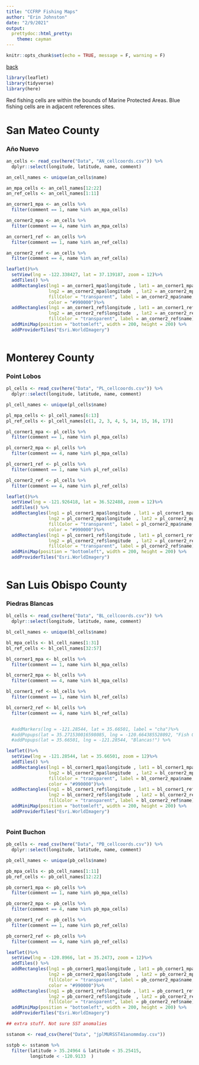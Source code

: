 ```yaml
---
title: "CCFRP Fishing Maps"
author: "Erin Johnston"
date: "2/9/2021"
output: 
  prettydoc::html_pretty:
    theme: cayman
---
```


```r

knitr::opts_chunk$set(echo = TRUE, message = F, warning = F)

```

[back](https://erinmarjo.github.io/CCFRP/27_thesis_progress_report.html)

```r

library(leaflet)
library(tidyverse)
library(here)

```

Red fishing cells are within the bounds of Marine Protected Areas. Blue fishing cells are in adjacent references sites.

# San Mateo County

### Año Nuevo

```r

an_cells <- read_csv(here("Data", "AN_cellcoords.csv")) %>%
  dplyr::select(longitude, latitude, name, comment)

an_cell_names <- unique(an_cells$name)

an_mpa_cells <- an_cell_names[12:22]
an_ref_cells <- an_cell_names[1:11]

an_corner1_mpa <- an_cells %>%
  filter(comment == 1, name %in% an_mpa_cells)

an_corner2_mpa <- an_cells %>%
  filter(comment == 4, name %in% an_mpa_cells)

an_corner1_ref <- an_cells %>%
  filter(comment == 1, name %in% an_ref_cells)

an_corner2_ref <- an_cells %>%
  filter(comment == 4, name %in% an_ref_cells)


```


```r

leaflet()%>%
  setView(lng = -122.338427, lat = 37.139187, zoom = 12)%>%
  addTiles() %>%
  addRectangles(lng1 = an_corner1_mpa$longitude , lat1 = an_corner1_mpa$latitude, 
                lng2 = an_corner2_mpa$longitude  , lat2 = an_corner2_mpa$latitude,
                fillColor = "transparent", label = an_corner2_mpa$name, 
                color = "#990000")%>%
  addRectangles(lng1 = an_corner1_ref$longitude , lat1 = an_corner1_ref$latitude, 
                lng2 = an_corner2_ref$longitude  , lat2 = an_corner2_ref$latitude,
                fillColor = "transparent", label = an_corner2_ref$name)%>%
  addMiniMap(position = "bottomleft", width = 200, height = 200) %>%
  addProviderTiles("Esri.WorldImagery")

```

<div style="margin-bottom:50px;">
</div>

# Monterey County

### Point Lobos

```r

pl_cells <- read_csv(here("Data", "PL_cellcoords.csv")) %>%
  dplyr::select(longitude, latitude, name, comment)

pl_cell_names <- unique(pl_cells$name)

pl_mpa_cells <- pl_cell_names[6:13]
pl_ref_cells <- pl_cell_names[c(1, 2, 3, 4, 5, 14, 15, 16, 17)]

pl_corner1_mpa <- pl_cells %>%
  filter(comment == 1, name %in% pl_mpa_cells)

pl_corner2_mpa <- pl_cells %>%
  filter(comment == 4, name %in% pl_mpa_cells)

pl_corner1_ref <- pl_cells %>%
  filter(comment == 1, name %in% pl_ref_cells)

pl_corner2_ref <- pl_cells %>%
  filter(comment == 4, name %in% pl_ref_cells)


```

```r

leaflet()%>%
  setView(lng = -121.926418, lat = 36.522488, zoom = 12)%>%
  addTiles() %>%
  addRectangles(lng1 = pl_corner1_mpa$longitude , lat1 = pl_corner1_mpa$latitude, 
                lng2 = pl_corner2_mpa$longitude  , lat2 = pl_corner2_mpa$latitude,
                fillColor = "transparent", label = pl_corner2_mpa$name, 
                color = "#990000")%>%
  addRectangles(lng1 = pl_corner1_ref$longitude , lat1 = pl_corner1_ref$latitude, 
                lng2 = pl_corner2_ref$longitude  , lat2 = pl_corner2_ref$latitude,
                fillColor = "transparent", label = pl_corner2_ref$name)%>%
  addMiniMap(position = "bottomleft", width = 200, height = 200) %>%
  addProviderTiles("Esri.WorldImagery")

```

<div style="margin-bottom:50px;">
</div>

# San Luis Obispo County

### Piedras Blancas

```r

bl_cells <- read_csv(here("Data", "BL_cellcoords.csv")) %>%
  dplyr::select(longitude, latitude, name, comment)

bl_cell_names <- unique(bl_cells$name)

bl_mpa_cells <- bl_cell_names[1:31]
bl_ref_cells <- bl_cell_names[32:57]

bl_corner1_mpa <- bl_cells %>%
  filter(comment == 1, name %in% bl_mpa_cells)

bl_corner2_mpa <- bl_cells %>%
  filter(comment == 4, name %in% bl_mpa_cells)

bl_corner1_ref <- bl_cells %>%
  filter(comment == 1, name %in% bl_ref_cells)

bl_corner2_ref <- bl_cells %>%
  filter(comment == 4, name %in% bl_ref_cells)


  #addMarkers(lng = -121.28544, lat = 35.66501, label = "cha")%>%
  #addPopups(lat = 35.271530016598085, lng = -120.664385528092, "Fish Queen E-Rin") %>%
  #addPopups(lat = 35.66501, lng = -121.28544, "Blancas!") %>%

```


```r

leaflet()%>%
  setView(lng = -121.28544, lat = 35.66501, zoom = 12)%>%
  addTiles() %>%
  addRectangles(lng1 = bl_corner1_mpa$longitude , lat1 = bl_corner1_mpa$latitude, 
                lng2 = bl_corner2_mpa$longitude  , lat2 = bl_corner2_mpa$latitude,
                fillColor = "transparent", label = bl_corner2_mpa$name, 
                color = "#990000")%>%
  addRectangles(lng1 = bl_corner1_ref$longitude , lat1 = bl_corner1_ref$latitude, 
                lng2 = bl_corner2_ref$longitude  , lat2 = bl_corner2_ref$latitude,
                fillColor = "transparent", label = bl_corner2_ref$name)%>%
  addMiniMap(position = "bottomleft", width = 200, height = 200) %>%
  addProviderTiles("Esri.WorldImagery")



```

<div style="margin-bottom:10px;">
</div>


### Point Buchon

```r

pb_cells <- read_csv(here("Data", "PB_cellcoords.csv")) %>%
  dplyr::select(longitude, latitude, name, comment)

pb_cell_names <- unique(pb_cells$name)

pb_mpa_cells <- pb_cell_names[1:11]
pb_ref_cells <- pb_cell_names[12:22]

pb_corner1_mpa <- pb_cells %>%
  filter(comment == 1, name %in% pb_mpa_cells)

pb_corner2_mpa <- pb_cells %>%
  filter(comment == 4, name %in% pb_mpa_cells)

pb_corner1_ref <- pb_cells %>%
  filter(comment == 1, name %in% pb_ref_cells)

pb_corner2_ref <- pb_cells %>%
  filter(comment == 4, name %in% pb_ref_cells)

```


```r

leaflet()%>%
  setView(lng = -120.8966, lat = 35.2473, zoom = 12)%>%
  addTiles() %>%
  addRectangles(lng1 = pb_corner1_mpa$longitude , lat1 = pb_corner1_mpa$latitude, 
                lng2 = pb_corner2_mpa$longitude  , lat2 = pb_corner2_mpa$latitude,
                fillColor = "transparent", label = pb_corner2_mpa$name, 
                color = "#990000")%>%
  addRectangles(lng1 = pb_corner1_ref$longitude , lat1 = pb_corner1_ref$latitude, 
                lng2 = pb_corner2_ref$longitude  , lat2 = pb_corner2_ref$latitude,
                fillColor = "transparent", label = pb_corner2_ref$name)%>%
  addMiniMap(position = "bottomleft", width = 200, height = 200) %>%
  addProviderTiles("Esri.WorldImagery")

```











```r
## extra stuff. Not sure SST anomalies

sstanom <- read_csv(here("Data", "jplMURSST41anommday.csv"))

sstpb <- sstanom %>%
  filter(latitude > 35.24964 & latitude < 35.25415,
         longitude < -120.9133	)

```

